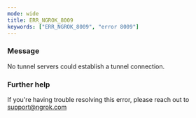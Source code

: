 ```yaml
---
mode: wide
title: ERR_NGROK_8009
keywords: ["ERR_NGROK_8009", "error 8009"]
---
```



### Message

No tunnel servers could establish a tunnel connection.

<ErrorDetails />

### Further help

If you're having trouble resolving this error, please reach out to [support@ngrok.com](mailto:support@ngrok.com?subject=Help%20with%20ERR_NGROK_8009)
